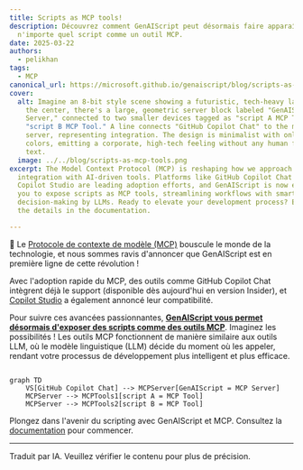 ```yaml
---
title: Scripts as MCP tools!
description: Découvrez comment GenAIScript peut désormais faire apparaître
  n'importe quel script comme un outil MCP.
date: 2025-03-22
authors:
  - pelikhan
tags:
  - MCP
canonical_url: https://microsoft.github.io/genaiscript/blog/scripts-as-mcp-tools
cover:
  alt: Imagine an 8-bit style scene showing a futuristic, tech-heavy landscape. In
    the center, there's a large, geometric server block labeled "GenAIScript MCP
    Server," connected to two smaller devices tagged as "script A MCP Tool" and
    "script B MCP Tool." A line connects "GitHub Copilot Chat" to the main
    server, representing integration. The design is minimalist with only five
    colors, emitting a corporate, high-tech feeling without any human figures or
    text.
  image: ../../blog/scripts-as-mcp-tools.png
excerpt: The Model Context Protocol (MCP) is reshaping how we approach
  integration with AI-driven tools. Platforms like GitHub Copilot Chat and
  Copilot Studio are leading adoption efforts, and GenAIScript is now enabling
  you to expose scripts as MCP tools, streamlining workflows with smarter
  decision-making by LLMs. Ready to elevate your development process? Explore
  the details in the documentation.

---
```



<BlogNarration />

🚀 Le [Protocole de contexte de modèle (MCP)](https://modelcontextprotocol.io/introduction) bouscule le monde de la technologie, et nous sommes ravis d'annoncer que GenAIScript est en première ligne de cette révolution !

Avec l'adoption rapide du MCP, des outils comme GitHub Copilot Chat intègrent déjà le support (disponible dès aujourd'hui en version Insider), et [Copilot Studio](https://www.microsoft.com/en-us/microsoft-copilot/blog/copilot-studio/introducing-model-context-protocol-mcp-in-copilot-studio-simplified-integration-with-ai-apps-and-agents/) a également annoncé leur compatibilité.

Pour suivre ces avancées passionnantes, **[GenAIScript vous permet désormais d'exposer des scripts comme des outils MCP](../../reference/scripts/mcp-server/)**. Imaginez les possibilités ! Les outils MCP fonctionnent de manière similaire aux outils LLM, où le modèle linguistique (LLM) décide du moment où les appeler, rendant votre processus de développement plus intelligent et plus efficace.

```mermaid

graph TD
    VS[GitHub Copilot Chat] --> MCPServer[GenAIScript = MCP Server]
    MCPServer --> MCPTools1[script A = MCP Tool]
    MCPServer --> MCPTools2[script B = MCP Tool]

```

Plongez dans l'avenir du scripting avec GenAIScript et MCP. Consultez la [documentation](../../reference/scripts/mcp-server/) pour commencer.

<hr />

Traduit par IA. Veuillez vérifier le contenu pour plus de précision.
